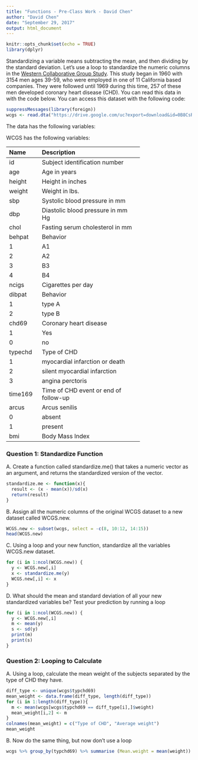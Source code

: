 ---
title: "Functions - Pre-Class Work - David Chen"
author: "David Chen"
date: "September 29, 2017"
output: html_document
---

```{r setup, include=FALSE}
knitr::opts_chunk$set(echo = TRUE)
library(dplyr)
```



Standardizing a variable means subtracting the mean, and then dividing by the standard deviation. Let’s use a loop to standardize the numeric columns in the [Western Collaborative Group Study](https://clinicaltrials.gov/ct2/show/NCT00005174). This study began in 1960 with 3154 men ages 39-59, who were employed in one of 11 California based companies. They were followed until 1969 during this time, 257 of these men developed coronary heart disease (CHD). You can read this data in with the code below. You can access this dataset with the following code:

```{R}

suppressMessages(library(foreign))
wcgs <- read.dta("https://drive.google.com/uc?export=download&id=0B8CsRLdwqzbzYWxfN3ExQllBQkU")
```

The data has the following variables:



WCGS has the following variables:

-----------------------------------------------------------
Name    Description
------- -------------------------------------------
id      Subject identification number

age     Age in years

height  Height in inches

weight  Weight in lbs.

sbp     Systolic blood pressure in mm 

dbp     Diastolic blood pressure in mm Hg

chol    Fasting serum cholesterol in mm 

behpat  Behavior

  1       A1

  2       A2

  3       B3

  4       B4

ncigs   Cigarettes per day

dibpat  Behavior

1       type A

2       type B

chd69   Coronary heart disease

1       Yes

0       no

typechd Type of CHD

1       myocardial infarction or death

2       silent myocardial infarction

3       angina perctoris

time169 Time of CHD event or end of follow-up

arcus   Arcus senilis

0       absent

1       present

bmi     Body Mass Index
-----------------------------------------------------------




### Question 1: Standardize Function

A. Create a function called standardize.me() that takes a numeric vector as an argument, and returns the standardized version of the vector. 
```{r}
standardize.me <- function(x){
  result <- (x - mean(x))/sd(x)
  return(result)
}
```
B. Assign all the numeric columns of the original WCGS dataset to a new dataset called WCGS.new.
```{r}
WCGS.new <- subset(wcgs, select = -c(8, 10:12, 14:15))
head(WCGS.new)

```
C. Using a loop and your new function, standardize all the variables WCGS.new dataset.

```{R}
for (i in 1:ncol(WCGS.new)) {
  y <- WCGS.new[,i]
  x <- standardize.me(y)
  WCGS.new[,i] <- x
}
```
D. What should the mean and standard deviation of all your new standardized variables be? Test your prediction by running a loop
```{r}
for (i in 1:ncol(WCGS.new)) {
  y <- WCGS.new[,i]
  m <- mean(y)
  s <- sd(y)
  print(m)
  print(s)
}
```



### Question 2: Looping to Calculate

A. Using a loop, calculate the mean weight of the subjects separated by the type of CHD they have.
```{r}
diff_type <- unique(wcgs$typchd69)
mean_weight <- data.frame(diff_type, length(diff_type))
for (i in 1:length(diff_type)){
  m <- mean(wcgs[wcgs$typchd69 == diff_type[i],]$weight)
  mean_weight[i,2] <- m
}
colnames(mean_weight) = c("Type of CHD", "Average weight")
mean_weight
```
B. Now do the same thing, but now don’t use a loop
```{r}
wcgs %>% group_by(typchd69) %>% summarise (Mean.weight = mean(weight))
```
